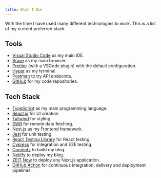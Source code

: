 ```yaml
---
title: What I Use
---
```


With the time I have used many different technologies to work. This is a list of my current preferred stack.

## Tools

- [Visual Studio Code](https://code.visualstudio.com/) as my main IDE.
- [Brave](https://brave.com) as my main browser.
- [Prettier](https://prettier.io) (with a VSCode plugin) with the default configuration.
- [Hyper](https://hyper.is/) as my terminal.
- [Postman](https://www.getpostman.com/) to try API endpoints.
- [GitHub](https://github.com) for my code repositories.

## Tech Stack

- [TypeScript](https://www.typescriptlang.org/) as my main programming language.
- [React.js](https://reactjs.org) for UI creation.
- [Tailwind](https://tailwindcss.com/) for styling.
- [SWR](https://swr.now.sh/) for remote data fetching.
- [Next.js](https://nextjs.org/) as my Frontend framework.
- [Jest](https://jestjs.io/) for unit testing.
- [React Testing Library](https://testing-library.com/react) for React testing.
- [Cypress](https://www.cypress.io/) for integration and E2E testing.
- [Contentz](https://github.com/sergiodxa/contentz) to build my blog.
- [Netlify](https://netlify.com/) to deploy my blog.
- [ZEIT Now](https://zeit.co/now) to deploy any Next.js application.
- [GitHub Action](https://github.com/features/actions) for continuous integration, delivery and deployment pipelines.

